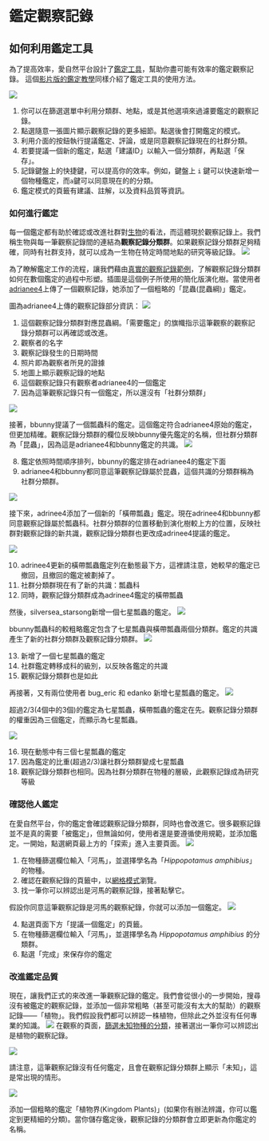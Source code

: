 # 鑑定觀察記錄
## 如何利用鑑定工具
為了提高效率，愛自然平台設計了[鑑定工具](https://www.inaturalist.org/observations/identify)，幫助你盡可能有效率的鑑定觀察記錄。
這個[影片版的鑑定教學](https://www.inaturalist.org/pages/video+tutorials#identify)同樣介紹了鑑定工具的使用方法。

![](https://i.imgur.com/qkU2R9Z.png)

1. 你可以在篩選選單中利用分類群、地點，或是其他選項來過濾要鑑定的觀察記錄。
2. 點選隨意一張圖片顯示觀察記錄的更多細節。點選後會打開鑑定的模式。
3. 利用介面的按鈕執行提議鑑定、評論，或是同意觀察記錄現在的社群分類。
4. 若要提議一個新的鑑定，點選「建議ID」以輸入一個分類群，再點選「保存」。
5. 記錄鍵盤上的快捷鍵，可以提高你的效率。例如，鍵盤上 `i` 鍵可以快速新增一個物種鑑定，而`a`鍵可以同意現在的的分類。
6. 鑑定模式的頁籤有建議、註解，以及資料品質等資訊。

### 如何進行鑑定
每一個鑑定都有助於確認或改進社群對[生物](https://www.inaturalist.org/pages/getting+started#organisms)的看法，而這體現於觀察記錄上。我們稱生物與每一筆觀察記錄間的連結為**觀察記錄分類群**。如果觀察記錄分類群足夠精確，同時有社群支持，就可以成為一生物在特定時間地點的研究等級記錄。
![](https://i.imgur.com/0ZBDoZA.png)

為了瞭解鑑定工作的流程，讓我們藉由[真實的觀察記錄範例](https://www.inaturalist.org/observations/1868545)，了解觀察記錄分類群如何在數個鑑定的過程中形塑。插圖是這個例子所使用的簡化版演化樹。當使用者[adrianee4](https://www.inaturalist.org/people/adrianne4)上傳了一個觀察記錄，她添加了一個粗略的「昆蟲(昆蟲綱)」鑑定。

圖為adrianee4上傳的觀察記錄部分資訊：
![](https://i.imgur.com/Y0QvNiv.png)

1. 這個觀察記錄分類群對應昆蟲綱。「需要鑑定」的旗幟指示這筆觀察的觀察記錄分類群可以再確認或改進。
2. 觀察者的名字
3. 觀察記錄發生的日期時間
4. 照片即為觀察者所見的證據
5. 地圖上顯示觀察記錄的地點
6. 這個觀察記錄只有觀察者adrianee4的一個鑑定
7. 因為這筆觀察記錄只有一個鑑定，所以還沒有「社群分類群」

![](https://i.imgur.com/VTNu0ek.png)

接著，bbunny提議了一個瓢蟲科的鑑定。這個鑑定符合adrianee4原始的鑑定，但更加精確。觀察記錄分類群的欄位反映bbunny優先鑑定的名稱，但社群分類群為「昆蟲」，因為這是adrianee4和bbunny鑑定的共識。
![](https://i.imgur.com/tX1YsqB.png)

8. 鑑定依照時間順序排列，bbunny的鑑定排在adrianee4的鑑定下面
9. adrianee4和bbunny都同意這筆觀察記錄屬於昆蟲，這個共識的分類群稱為社群分類群。

![](https://i.imgur.com/8xNinEC.png)

接下來，adrinee4添加了一個新的「橫帶瓢蟲」鑑定。現在adrinee4和bbunny都同意觀察記錄屬於瓢蟲科。社群分類群的位置移動到演化樹較上方的位置，反映社群對觀察記錄的新共識，觀察記錄分類群也更改成adrinee4提議的鑑定。

![](https://i.imgur.com/hZAlAog.png)

10. adrinee4更新的橫帶瓢蟲鑑定列在動態最下方，這裡請注意，她較早的鑑定已撤回，且撤回的鑑定被劃掉了。
11. 社群分類群現在有了新的共識：瓢蟲科
12. 同時，觀察記錄分類群成為adrinee4鑑定的橫帶瓢蟲

然後，silversea_starsong新增一個七星瓢蟲的鑑定。
![](https://i.imgur.com/HX4RWc4.png)

bbunny瓢蟲科的較粗略鑑定包含了七星瓢蟲與橫帶瓢蟲兩個分類群。鑑定的共識產生了新的社群分類群及觀察記錄分類群。
![](https://i.imgur.com/XnIuCZH.png)


13. 新增了一個七星瓢蟲的鑑定
14. 社群鑑定轉移成科的級別，以反映各鑑定的共識
15. 觀察記錄分類群也是如此

再接著，又有兩位使用者 bug_eric 和 edanko 新增七星瓢蟲的鑑定。
![](https://i.imgur.com/p1jjh0U.png)

超過2/3(4個中的3個)的鑑定為七星瓢蟲，橫帶瓢蟲的鑑定在先。觀察記錄分類群的權重因為三個鑑定，而顯示為七星瓢蟲。

![](https://i.imgur.com/jzYD6br.png)

16. 現在動態中有三個七星瓢蟲的鑑定
17. 因為鑑定的比重(超過2/3)讓社群分類群變成七星瓢蟲
18. 觀察記錄分類群也相同。因為社群分類群在物種的層級，此觀察記錄成為研究等級

### 確認他人鑑定
在愛自然平台，你的鑑定會確認觀察記錄分類群，同時也會改進它。很多觀察記錄並不是真的需要「被鑑定」，但無論如何，使用者還是要遵循使用規範，並添加鑑定。一開始，點選網頁最上方的「探索」進入主要頁面。
![](https://i.imgur.com/wtenxVH.png)

1. 在物種篩選欄位輸入「河馬」，並選擇學名為「*Hippopotamus amphibius*」的物種。
2. 確認在觀察紀錄的頁籤中，以[網格模式](https://www.inaturalist.org/observations?place_id=any&subview=grid&taxon_id=42149)瀏覽。
3. 找一筆你可以辨認出是河馬的觀察記錄，接著點擊它。

假設你同意這筆觀察記錄是河馬的觀察紀錄，你就可以添加一個鑑定。
![](https://i.imgur.com/ipHPQiM.png)

4. 點選頁面下方「提議一個鑑定」的頁籤。
5. 在物種篩選欄位輸入「河馬」，並選擇學名為 *Hippopotamus amphibius* 的分類群。
6. 點選「完成」來保存你的鑑定

### 改進鑑定品質
現在，讓我們正式的來改進一筆觀察記錄的鑑定。我們會從很小的一步開始，搜尋沒有被鑑定的觀察記錄，並添加一個非常粗略（甚至可能沒有太大的幫助）的觀察記錄——「植物」。我們假設我們都可以辨認一株植物，但除此之外並沒有任何專業的知識。
![](https://i.imgur.com/Nf3lbZb.png)
在觀察的頁面，[篩選未知物種的分類](https://www.inaturalist.org/observations?iconic_taxa=unknown&place_id=any&subview=grid)，接著選出一筆你可以辨認出是植物的觀察記錄。

![](https://i.imgur.com/rJ3oXoC.png)

請注意，這筆觀察記錄沒有任何鑑定，且會在觀察記錄分類群上顯示「未知」，這是常出現的情形。

![](https://i.imgur.com/cM1c2aW.png)

添加一個粗略的鑑定「植物界(Kingdom Plants)」(如果你有辦法辨識，你可以鑑定到更精細的分類)。當你儲存鑑定後，觀察記錄的分類群會立即更新為你鑑定的名稱。